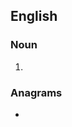 {{also|byname}}
==English==

===Noun===
{{en-noun}}

# {{alternative spelling of|en|byname}}

===Anagrams===
* {{anagrams|en|a=abemny|baymen}}